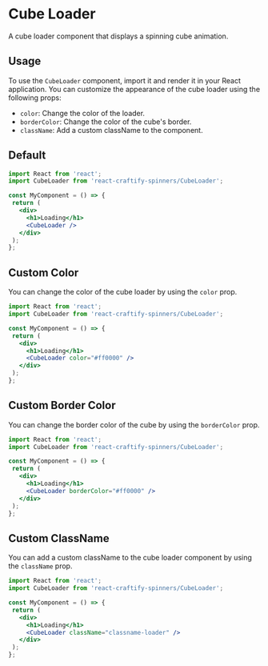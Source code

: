 
<Meta title="Spinners/CubeLoader" component={CubeLoader} />

# Cube Loader

A cube loader component that displays a spinning cube animation.

## Usage

To use the `CubeLoader` component, import it and render it in your React application. You can customize the appearance of the cube loader using the following props:

- `color`: Change the color of the loader.
- `borderColor`: Change the color of the cube's border.
- `className`: Add a custom className to the component.

## Default

<Canvas>
  <Story name="Default" args={{}} />
</Canvas>


 ```jsx
import React from 'react';
import CubeLoader from 'react-craftify-spinners/CubeLoader';

const MyComponent = () => {
  return (
    <div>
      <h1>Loading</h1>
      <CubeLoader />
    </div>
  );
};
```

## Custom Color

You can change the color of the cube loader by using the `color` prop.

 ```jsx
import React from 'react';
import CubeLoader from 'react-craftify-spinners/CubeLoader';

const MyComponent = () => {
  return (
    <div>
      <h1>Loading</h1>
      <CubeLoader color="#ff0000" />
    </div>
  );
};
```

## Custom Border Color

You can change the border color of the cube by using the `borderColor` prop.


 ```jsx
import React from 'react';
import CubeLoader from 'react-craftify-spinners/CubeLoader';

const MyComponent = () => {
  return (
    <div>
      <h1>Loading</h1>
      <CubeLoader borderColor="#ff0000" />
    </div>
  );
};
```
 

## Custom ClassName

You can add a custom className to the cube loader component by using the `className` prop.

 ```jsx
import React from 'react';
import CubeLoader from 'react-craftify-spinners/CubeLoader';

const MyComponent = () => {
  return (
    <div>
      <h1>Loading</h1>
      <CubeLoader className="classname-loader" />
    </div>
  );
};
```
 